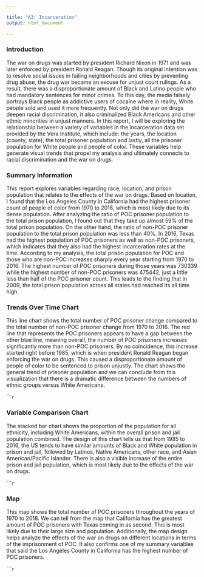 ```yaml
---

title: "A3: Incarceration"
output: html_document 

---
```



### Introduction 

The war on drugs was started by president Richard Nixon in 1971 and was later enforced by president Ronald Reagan. Though its original intention was to resolve social issues in failing neighborhoods and cities by preventing drug abuse, the drug war became an excuse for unjust court rulings. As a result, there was a disproportionate amount of Black and Latino people who had mandatory sentences for minor crimes. To this day, the media falsely portrays Black people as addictive users of cocaine where in reality, White people sold and used it more frequently. Not only did the war on drugs deepen racial discrimination, it also criminalized Black Americans and other ethnic minorities in unjust manners. In this report, I will be exploring the relationship between a variety of variables in the incarceration data set provided by the Vera Institute, which include: the years, the location (county, state), the total prisoner population and lastly, all the prisoner population for White people and people of color. These variables help generate visual trends that propel my analysis and ultimately connects to racial discrimination and the war on drugs. 


### Summary Information 

This report explores variables regarding race, location, and prison population that relates to the effects of the war on drugs. Based on location, I found that the Los Angeles County in California had the highest prisoner count of people of color from 1970 to 2018, which is most likely due to its dense population. After analyzing the ratio of POC prisoner population to the total prison population, I found out that they take up almost 59% of the total prison population. On the other hand, the ratio of non-POC prisoner population to the total prison population was less than 40%. In 2016, Texas had the highest population of POC prisoners as well as non-POC prisoners, which indicates that they also had the highest incarceration rates at the time. According to my analysis, the total prison population for POC and those who are non-POC increases sharply every year starting from 1970 to 2016. The highest number of POC prisoners during those years was 730339 while the highest number of non-POC prisoners was 475442, just a little less than half of the POC prisoner count. This leads to the finding that in 2009, the total prison population across all states had reached its all time high. 


### Trends Over Time Chart

This line chart shows the total number of POC prisoner change compared to the total number of non-POC prisoner change from 1970 to 2016. The red line that represents the POC prisoners appears to have a gap between the other blue line, meaning overall, the number of POC prisoners increases significantly more than non-POC prisoners. By no coincidence, this increase started right before 1985, which is when president Ronald Reagan began enforcing the war on drugs. This caused a disproportionate amount of people of color to be sentenced to prison unjustly. The chart shows the general trend of prisoner population and we can conclude from this visualization that there is a dramatic difference between the numbers of ethnic groups versus White Americans. 


``````r
```

### Variable Comparison Chart

The stacked bar chart shows the proportion of the population for all ethnicity, including White Americans, within the overall prison and jail population combined. The design of this chart tells us that from 1985 to 2016, the US tends to have similar amounts of Black and White population in prison and jail, followed by Latinos, Native Americans, other race, and Asian American/Pacific Islander. There is also a visible increase of the entire prison and jail population, which is most likely due to the effects of the war on drugs. 


``````r
```

### Map

This map shows the total number of POC prisoners throughout the years of 1970 to 2018. We can tell from the map that California has the greatest amount of POC prisoners with Texas coming in as second. This is most likely due to their large size and population. Additionally, the map design helps analyze the effects of the war on drugs on different locations in terms of the imprisonment of POC. It also confirms one of my summary variables that said the Los Angeles County in California has the highest number of POC prisoners. 


``````r
```